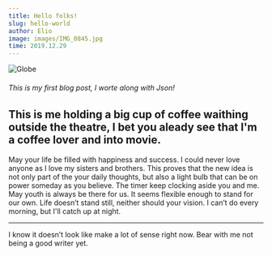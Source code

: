 ```yaml
---
title: Hello folks!
slug: hello-world
author: Elio
image: images/IMG_0845.jpg
time: 2019.12.29
---
```


<!-- This Globe thing doesn't work, because I need a plugin gatsby-remark-images -->

![Globe](images/IMG_0845.jpg)

###### This is my first blog post, I worte along with Json!

## This is me holding a big cup of coffee waithing outside the theatre, I bet you aleady see that I'm a coffee lover and into movie.

May your life be filled with happiness and success. I could never love anyone as I love my sisters and brothers.
This proves that the new idea is not only part of the your daily thoughts, but also a light bulb that can be on power someday as you believe. The timer keep clocking aside you and me. May youth is always be there for us.
It seems flexible enough to stand for our own. Life doesn’t stand still, neither should your vision. I can’t do every morning, but I'll catch up at night.

---

I know it doesn’t look like make a lot of sense right now. Bear with me not being a good writer yet.
